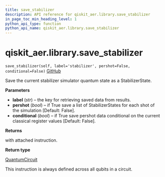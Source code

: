 ```yaml
---
title: save_stabilizer
description: API reference for qiskit_aer.library.save_stabilizer
in_page_toc_min_heading_level: 1
python_api_type: function
python_api_name: qiskit_aer.library.save_stabilizer
---
```


# qiskit\_aer.library.save\_stabilizer

<span id="qiskit_aer.library.save_stabilizer" />

`save_stabilizer(self, label='stabilizer', pershot=False, conditional=False)` [GitHub](https://github.com/qiskit/qiskit-aer/tree/stable/0.12/qiskit_aer/library/save_instructions/save_stabilizer.py "view source code")

Save the current stabilizer simulator quantum state as a StabilizerState.

**Parameters**

*   **label** (*str*) – the key for retrieving saved data from results.
*   **pershot** (*bool*) – if True save a list of StabilizerStates for each shot of the simulation \[Default: False].
*   **conditional** (*bool*) – if True save pershot data conditional on the current classical register values \[Default: False].

**Returns**

with attached instruction.

**Return type**

[QuantumCircuit](qiskit.circuit.QuantumCircuit "qiskit.circuit.QuantumCircuit")

<Admonition title="Note" type="note">
  This instruction is always defined across all qubits in a circuit.
</Admonition>

